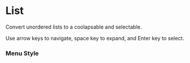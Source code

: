 

<style>{`
  #story--list-selectable--menu-style.sb-story { min-height: 400px; }
`}</style>

<Meta of={ListStories} />

# List 

Convert unordered lists to a coolapsable and selectable.

Use arrow keys to navigate, space key to expand, and Enter key to select.

<Canvas of={ListStories.Primary}/>

<Controls />

### Menu Style
<Canvas of={ListStories.MenuStyle}/>
